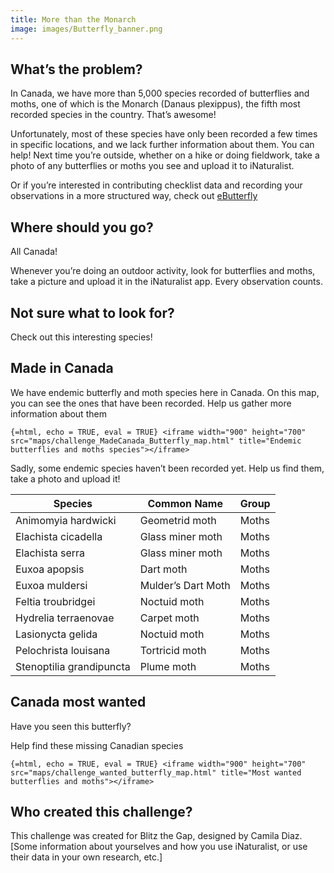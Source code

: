 ```yaml
---
title: More than the Monarch
image: images/Butterfly_banner.png
---
```


## What's the problem?

In Canada, we have more than 5,000 species recorded of butterflies and moths, one of which is the Monarch (Danaus plexippus), the fifth most recorded species in the country. That’s awesome! 

Unfortunately, most of these species have only been recorded a few times in specific locations, and we lack further information about them. You can help! Next time you're outside, whether on a hike or doing fieldwork, take a photo of any butterflies or moths you see and upload it to iNaturalist. 

Or if you're interested in contributing checklist data and recording your observations in a more structured way, check out [eButterfly](https://www.e-butterfly.org/ebapp/en)

## **Where should you go?**

All Canada!

Whenever you're doing an outdoor activity, look for butterflies and moths, take a picture and upload it in the iNaturalist app. Every observation counts.

## **Not sure what to look for?**

Check out this interesting species!


## Made in Canada

We have endemic butterfly and moth species here in Canada. On this map, you can see the ones that have been recorded. Help us gather more information about them

```{=html, echo = TRUE, eval = TRUE}
<iframe width="900" height="700" src="maps/challenge_MadeCanada_Butterfly_map.html" title="Endemic butterflies and moths species"></iframe>
```

Sadly, some endemic species haven't been recorded yet. Help us find them, take a photo and upload it!

Species                   |Common Name        |Group
--------------------------|-------------------|-------
Animomyia hardwicki       |Geometrid moth     |Moths
Elachista cicadella       |Glass miner moth   |Moths
Elachista serra           |Glass miner moth   |Moths
Euxoa apopsis             |Dart moth          |Moths
Euxoa muldersi            |Mulder's Dart Moth |Moths
Feltia troubridgei        |Noctuid moth       |Moths
Hydrelia terraenovae      |Carpet moth        |Moths
Lasionycta gelida         |Noctuid moth       |Moths
Pelochrista louisana      |Tortricid moth     |Moths
Stenoptilia grandipuncta  |Plume moth         |Moths




## Canada most wanted

Have you seen this butterfly?  

Help find these missing Canadian species 

```{=html, echo = TRUE, eval = TRUE}
<iframe width="900" height="700" src="maps/challenge_wanted_butterfly_map.html" title="Most wanted butterflies and moths"></iframe>
```

## **Who created this challenge?**

This challenge was created for Blitz the Gap, designed by Camila Diaz. [Some information about yourselves and how you use iNaturalist, or use their data in your own research, etc.]
